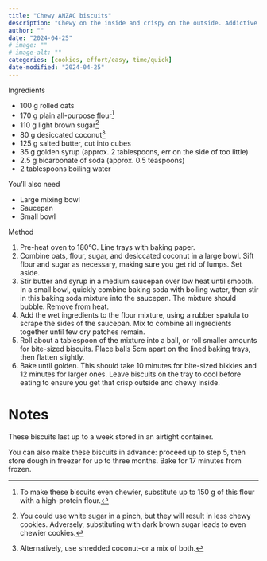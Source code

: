 ```yaml
---
title: "Chewy ANZAC biscuits"
description: "Chewy on the inside and crispy on the outside. Addictive."
author: ""
date: "2024-04-25"
# image: ""
# image-alt: ""
categories: [cookies, effort/easy, time/quick]
date-modified: "2024-04-25"
---
```


Ingredients

-   100 g rolled oats
-   170 g plain all-purpose flour[^1]
-   110 g light brown sugar[^2]
-   80 g desiccated coconut[^3]
-   125 g salted butter, cut into cubes
-   35 g golden syrup (approx. 2 tablespoons, err on the side of too little)
-   2.5 g bicarbonate of soda (approx. 0.5 teaspoons)
-   2 tablespoons boiling water

[^1]: To make these biscuits even chewier, substitute up to 150 g of this flour with a high-protein flour.

[^2]: You could use white sugar in a pinch, but they will result in less chewy cookies. Adversely, substituting with dark brown sugar leads to even chewier cookies.

[^3]: Alternatively, use shredded coconut--or a mix of both.

You'll also need

-   Large mixing bowl
-   Saucepan
-   Small bowl

Method

1.  Pre-heat oven to 180°C. Line trays with baking paper.
2.  Combine oats, flour, sugar, and desiccated coconut in a large bowl. Sift flour and sugar as necessary, making sure you get rid of lumps. Set aside.
3.  Stir butter and syrup in a medium saucepan over low heat until smooth. In a small bowl, quickly combine baking soda with boiling water, then stir in this baking soda mixture into the saucepan. The mixture should bubble. Remove from heat.
4.  Add the wet ingredients to the flour mixture, using a rubber spatula to scrape the sides of the saucepan. Mix to combine all ingredients together until few dry patches remain.
5.  Roll about a tablespoon of the mixture into a ball, or roll smaller amounts for bite-sized biscuits. Place balls 5cm apart on the lined baking trays, then flatten slightly.
6.  Bake until golden. This should take 10 minutes for bite-sized bikkies and 12 minutes for larger ones. Leave biscuits on the tray to cool before eating to ensure you get that crisp outside and chewy inside.

# Notes

These biscuits last up to a week stored in an airtight container.

You can also make these biscuits in advance: proceed up to step 5, then store dough in freezer for up to three months. Bake for 17 minutes from frozen.
